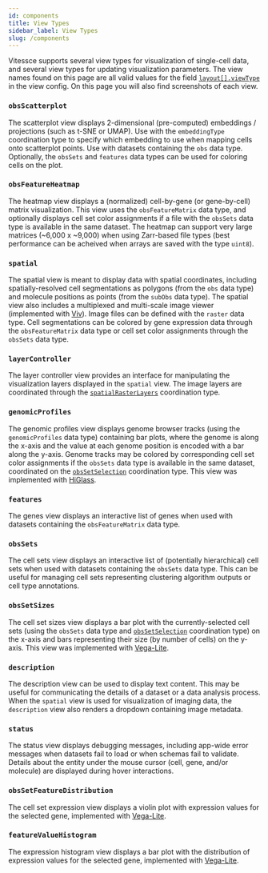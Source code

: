 ```yaml
---
id: components
title: View Types
sidebar_label: View Types
slug: /components
---
```


Vitessce supports several view types for visualization of single-cell data, and several view types for updating visualization parameters. The view names found on this page are all valid values for the field [`layout[].viewType`](/docs/view-config-json/#layout) in the view config. On this page you will also find screenshots of each view.

### `obsScatterplot`

The scatterplot view displays 2-dimensional (pre-computed) embeddings / projections (such as t-SNE or UMAP).
Use with the `embeddingType` coordination type to specify which embedding to use when mapping cells onto scatterplot points.
Use with datasets containing the `obs` data type. Optionally, the `obsSets` and `features` data types can be used for coloring cells on the plot.

<ComponentImage filename="scatterplot-2.png" alt="Screenshot of Scatterplot View" />

### `obsFeatureHeatmap`

The heatmap view displays a (normalized) cell-by-gene (or gene-by-cell) matrix visualization.
This view uses the `obsFeatureMatrix` data type, and optionally displays cell set color assignments if a file with the `obsSets` data type is available in the same dataset.
The heatmap can support very large matrices (~6,000 x ~9,000) when using Zarr-based file types (best performance can be acheived when arrays are saved with the type `uint8`).

<ComponentImage filename="heatmap.png" alt="Screenshot of Heatmap View" />
<ComponentImage filename="heatmap-2.png" alt="Screenshot of Heatmap View" />

### `spatial`

The spatial view is meant to display data with spatial coordinates, including spatially-resolved cell segmentations as polygons (from the `obs` data type) and molecule positions as points (from the `subObs` data type). The spatial view also includes a multiplexed and multi-scale image viewer (implemented with [Viv](http://viv.gehlenborglab.org/)). Image files can be defined with the `raster` data type. Cell segmentations can be colored by gene expression data through the `obsFeatureMatrix` data type or cell set color assignments through the `obsSets` data type.

<ComponentImage filename="spatial-2.png" alt="Screenshot of Spatial View" />
<ComponentImage filename="spatial.png" alt="Screenshot of Spatial View" />

### `layerController`

The layer controller view provides an interface for manipulating the visualization layers displayed in the `spatial` view.
The image layers are coordinated through the [`spatialRasterLayers`](/docs/coordination-types/#spatialRasterLayers) coordination type.

<ComponentImage filename="layerController.png" alt="Screenshot of Layer Controller View" />

### `genomicProfiles`

The genomic profiles view displays genome browser tracks (using the `genomicProfiles` data type) containing bar plots, where the genome is along the x-axis and the value at each genome position is encoded with a bar along the y-axis.
Genome tracks may be colored by corresponding cell set color assignments if the `obsSets` data type is available in the same dataset, coordinated on the [`obsSetSelection`](/docs/coordination-types/#obsSetSelection) coordination type.
This view was implemented with [HiGlass](https://higlass.io/).

<ComponentImage filename="genomicProfiles.png" alt="Screenshot of Genomic Profiles View" />

### `features`

The genes view displays an interactive list of genes when used with datasets containing the `obsFeatureMatrix` data type.

<ComponentImage filename="genes.png" alt="Screenshot of Expression Levels View" />

### `obsSets`

The cell sets view displays an interactive list of (potentially hierarchical) cell sets when used with datasets containing the `obsSets` data type. This can be useful for managing cell sets representing clustering algorithm outputs or cell type annotations.

<ComponentImage filename="cellSets.png" alt="Screenshot of Cell Set Manager View" />

### `obsSetSizes`

The cell set sizes view displays a bar plot with the currently-selected cell sets (using the `obsSets` data type and [`obsSetSelection`](/docs/coordination-types/#obsSetSelection) coordination type) on the x-axis and bars representing their size (by number of cells) on the y-axis. This view was implemented with [Vega-Lite](https://vega.github.io/vega-lite/).

<ComponentImage filename="cellSetSizes.png" alt="Screenshot of Cell Set Sizes View" />

### `description`

The description view can be used to display text content. This may be useful for communicating the details of a dataset or a data analysis process. When the `spatial` view is used for visualization of imaging data, the `description` view also renders a dropdown containing image metadata.

<ComponentImage filename="description.png" alt="Screenshot of Description View" />

### `status`

The status view displays debugging messages, including app-wide error messages when datasets fail to load or when schemas fail to validate. Details about the entity under the mouse cursor (cell, gene, and/or molecule) are displayed during hover interactions.

<ComponentImage filename="status.png" alt="Screenshot of Status View" />

### `obsSetFeatureDistribution`

The cell set expression view displays a violin plot with expression values for the selected gene, implemented with [Vega-Lite](https://vega.github.io/vega-lite/).

<ComponentImage filename="cellSetExpression.png" alt="Screenshot of Cell Set Expression View" />

### `featureValueHistogram`

The expression histogram view displays a bar plot with the distribution of expression values for the selected gene, implemented with [Vega-Lite](https://vega.github.io/vega-lite/).

<ComponentImage filename="expressionHistogram.png" alt="Screenshot of Expression Histogram View" />

